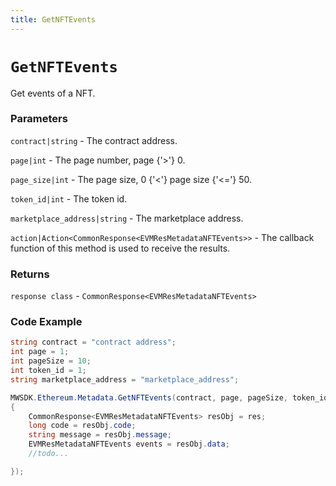 ```yaml
---
title: GetNFTEvents
---
```


# `GetNFTEvents`

Get events of a NFT.
### Parameters
`contract|string` - The contract address.

`page|int` - The page number, page {'>'} 0.

`page_size|int` - The page size, 0 {'<'} page size {'<='} 50.

`token_id|int` - The token id.

`marketplace_address|string` - The marketplace address.

`action|Action<CommonResponse<EVMResMetadataNFTEvents>>` - The callback function of this method is used to receive the results.

### Returns
`response class` - `CommonResponse<EVMResMetadataNFTEvents>`

### Code Example
```csharp
string contract = "contract address";
int page = 1;
int pageSize = 10;
int token_id = 1;
string marketplace_address = "marketplace_address";

MWSDK.Ethereum.Metadata.GetNFTEvents(contract, page, pageSize, token_id, marketplace_address, (res) =>
{
    CommonResponse<EVMResMetadataNFTEvents> resObj = res;
    long code = resObj.code;
    string message = resObj.message;
    EVMResMetadataNFTEvents events = resObj.data;
    //todo...

});
```